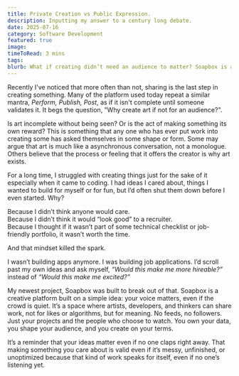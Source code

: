 ```yaml
---
title: Private Creation vs Public Expression.
description: Inputting my answer to a century long debate.
date: 2025-07-16
category: Software Development
featured: true
image: 
timeToRead: 3 mins
tags: 
blurb: What if creating didn’t need an audience to matter? Soapbox is a platform for makers who value meaning over metrics
---
```

Recently I've noticed that more often than not, sharing is the last step in creating something. Many of the platform used today repeat a similar mantra, *Perform, Publish, Post*, as if it isn't complete until someone validates it.  It begs the question, "Why create art if not for an audience?". 

Is art incomplete without being seen? Or is the act of making something its own reward? This is something that any one who has ever put work into creating some has asked themselves in some shape or form.  Some may argue that art is much like a asynchronous conversation, not a monologue. Others believe that the process or feeling that it offers the creator is why art exists.

For a long time, I struggled with creating things just for the sake of it especially when it came to coding. I had ideas I cared about, things I wanted to build for myself or for fun, but I’d often shut them down before I even started. Why?

Because I didn’t think anyone would care.  
Because I didn’t think it would “look good” to a recruiter.  
Because I thought if it wasn’t part of some technical checklist or job-friendly portfolio, it wasn’t worth the time.

And that mindset killed the spark.

I wasn’t building apps anymore. I was building job applications. I’d scroll past my own ideas and ask myself, _“Would this make me more hireable?”_ instead of _“Would this make me excited?”_

My newest project, Soapbox was built to break out of that. 
Soapbox is a creative platform built on a simple idea: your voice matters, even if the crowd is quiet. It’s a space where artists, developers, and thinkers can share work, not for likes or algorithms, but for meaning. No feeds, no followers. Just your projects and the people who choose to watch. You own your data, you shape your audience, and you create on your terms.

It’s a reminder that your ideas matter even if no one claps right away. That making something you care about is valid even if it’s messy, unfinished, or unoptimized because that kind of work speaks for itself, even if no one’s listening yet.